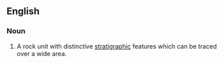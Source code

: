 ==English==

===Noun===
{{en-noun}}

# {{lb|en|geology}} A rock unit with distinctive [[stratigraphic]] features which can be traced over a wide area.